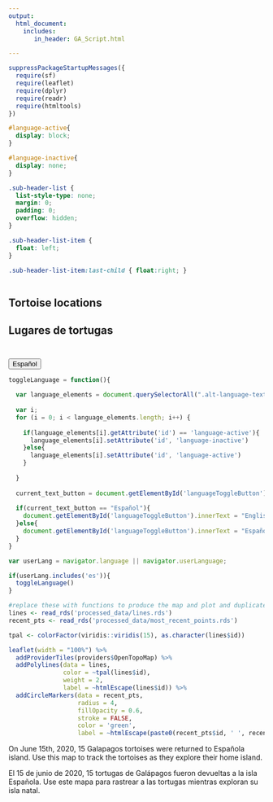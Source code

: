 ```yaml
---
output: 
  html_document:
    includes:
       in_header: GA_Script.html

---
```


```r
suppressPackageStartupMessages({
  require(sf)
  require(leaflet)
  require(dplyr)
  require(readr)
  require(htmltools)
})
```

```css
#language-active{
  display: block;
}

#language-inactive{
  display: none;
}

.sub-header-list {
  list-style-type: none;
  margin: 0;
  padding: 0;
  overflow: hidden;
}

.sub-header-list-item {
  float: left;
}

.sub-header-list-item:last-child { float:right; }

```

<div style="display: table; margin: 0 auto; width: 100%">
  <ul class="sub-header-list" style="width: 100%; margin: 0; padding: 0;">
    <li class="sub-header-list-item" list-style-type="none" style="display: inline;">
      <h2 class="alt-language-text" id="language-active">Tortoise locations</h2>
      <h2 class="alt-language-text" id="language-inactive">Lugares de tortugas</h2>
    </li>
    <li class="sub-header-list-item" list-style-type="none" style="display: inline;">
      <button id="languageToggleButton" onclick="toggleLanguage()" style="margin-top: 25px;">Español</button>
    </li>
  </ul>
</div>

```js
toggleLanguage = function(){
  
  var language_elements = document.querySelectorAll(".alt-language-text")
  
  var i;
  for (i = 0; i < language_elements.length; i++) {
    
    if(language_elements[i].getAttribute('id') == 'language-active'){
      language_elements[i].setAttribute('id', 'language-inactive')
    }else{
      language_elements[i].setAttribute('id', 'language-active')
    }
  
  }
  
  current_text_button = document.getElementById('languageToggleButton').innerText
  
  if(current_text_button == "Español"){
    document.getElementById('languageToggleButton').innerText = "English"
  }else{
    document.getElementById('languageToggleButton').innerText = "Español"
  }
}

var userLang = navigator.language || navigator.userLanguage; 

if(userLang.includes('es')){
  toggleLanguage()
}

```

```r
#replace these with functions to produce the map and plot and duplicate pages for spanish
lines <- read_rds('processed_data/lines.rds')
recent_pts <- read_rds('processed_data/most_recent_points.rds')

tpal <- colorFactor(viridis::viridis(15), as.character(lines$id))

leaflet(width = "100%") %>%
  addProviderTiles(providers$OpenTopoMap) %>%
  addPolylines(data = lines,
               color = ~tpal(lines$id),
               weight = 2,
               label = ~htmlEscape(lines$id)) %>% 
  addCircleMarkers(data = recent_pts,
                   radius = 4,
                   fillOpacity = 0.6,
                   stroke = FALSE,
                   color = 'green',
                   label = ~htmlEscape(paste0(recent_pts$id, ' ', recent_pts$dt)))
```

<p class="alt-language-text" id="language-active">On June 15th, 2020, 15 Galapagos tortoises were returned to Española island. Use this map to track the tortoises as they explore their home island.</p>
<p class="alt-language-text" id="language-inactive">
El 15 de junio de 2020, 15 tortugas de Galápagos fueron devueltas a la isla Española. Use este mapa para rastrear a las tortugas mientras exploran su isla natal.</p>


